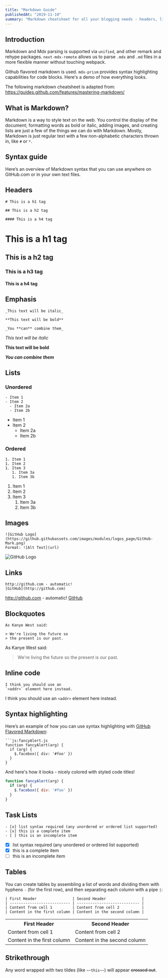 ```yaml
---
title: "Markdown Guide"
publishedAt: "2019-11-10"
summary: "Markdown cheatsheet for all your blogging needs - headers, lists, images, tables and more! An illustrated guide based on Github Flavored Markdown."
---
```


## Introduction

Markdown and Mdx parsing is supported via `unified`, and other remark and rehype packages. `next-mdx-remote` allows us to parse `.mdx` and `.md` files in a more flexible manner without touching webpack.

Github flavored markdown is used. `mdx-prism` provides syntax highlighting capabilities for code blocks. Here's a demo of how everything looks.

The following markdown cheatsheet is adapted from: https://guides.github.com/features/mastering-markdown/

## What is Markdown?

Markdown is a way to style text on the web. You control the display of the document; formatting words as bold or italic, adding images, and creating lists are just a few of the things we can do with Markdown. Mostly, Markdown is just regular text with a few non-alphabetic characters thrown in, like `#` or `*`.

## Syntax guide

Here’s an overview of Markdown syntax that you can use anywhere on GitHub.com or in your own text files.

## Headers

```
# This is a h1 tag

## This is a h2 tag

#### This is a h4 tag
```

# This is a h1 tag

## This is a h2 tag

### This is a h3 tag

#### This is a h4 tag

## Emphasis

```
_This text will be italic_

**This text will be bold**

_You **can** combine them_
```

_This text will be italic_

**This text will be bold**

**_You can combine them_**

## Lists

### Unordered

```
- Item 1
- Item 2
  - Item 2a
  - Item 2b
```

- Item 1
- Item 2
  - Item 2a
  - Item 2b

### Ordered

```
1. Item 1
1. Item 2
1. Item 3
   1. Item 3a
   1. Item 3b
```

1. Item 1
1. Item 2
1. Item 3
   1. Item 3a
   1. Item 3b

## Images

```
![GitHub Logo](https://github.githubassets.com/images/modules/logos_page/GitHub-Mark.png)
Format: ![Alt Text](url)
```

![GitHub Logo](https://github.githubassets.com/images/modules/logos_page/GitHub-Mark.png)

## Links

```
http://github.com - automatic!
[GitHub](http://github.com)
```

http://github.com - automatic!
[GitHub](http://github.com)

## Blockquotes

```
As Kanye West said:

> We're living the future so
> the present is our past.
```

As Kanye West said:

> We're living the future so
> the present is our past.

## Inline code

```
I think you should use an
`<addr>` element here instead.
```

I think you should use an
`<addr>` element here instead.

## Syntax highlighting

Here’s an example of how you can use syntax highlighting with [GitHub Flavored Markdown](https://help.github.com/articles/basic-writing-and-formatting-syntax/):

````
```js:fancyAlert.js
function fancyAlert(arg) {
  if (arg) {
    $.facebox({ div: '#foo' })
  }
}
````

And here's how it looks - nicely colored with styled code titles!

```js:fancyAlert.js
function fancyAlert(arg) {
  if (arg) {
    $.facebox({ div: '#foo' })
  }
}
```

## Task Lists

```
- [x] list syntax required (any unordered or ordered list supported)
- [x] this is a complete item
- [ ] this is an incomplete item
```

- [x] list syntax required (any unordered or ordered list supported)
- [x] this is a complete item
- [ ] this is an incomplete item

## Tables

You can create tables by assembling a list of words and dividing them with hyphens `-` (for the first row), and then separating each column with a pipe `|`:

```
| First Header                | Second Header                |
| --------------------------- | ---------------------------- |
| Content from cell 1         | Content from cell 2          |
| Content in the first column | Content in the second column |
```

<table>
  <tr>
    <th>First Header</th>
    <th>Second Header</th>
  </tr>
  <tr>
    <td>Content from cell 1</td>
    <td>Content from cell 2</td>
  </tr>
  <tr>
    <td>Content in the first column</td>
    <td>Content in the second column</td>
  </tr>
</table>

## Strikethrough

Any word wrapped with two tildes (like `~~this~~`) will appear ~~crossed out~~.

